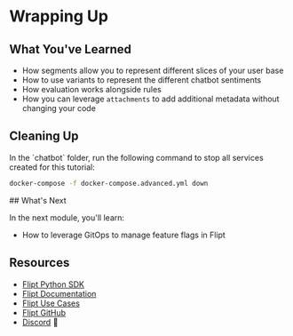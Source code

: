 
# Wrapping Up

## What You've Learned

- How segments allow you to represent different slices of your user base
- How to use variants to represent the different chatbot sentiments
- How evaluation works alongside rules
- How you can leverage `attachments` to add additional metadata without changing your code

## Cleaning Up

<Well>
In the `chatbot` folder, run the following command to stop all services created for this tutorial:

```bash
docker-compose -f docker-compose.advanced.yml down
```

</Well>
## What's Next

In the next module, you'll learn:

- How to leverage GitOps to manage feature flags in Flipt

## Resources

- [Flipt Python SDK](https://github.com/flipt-io/flipt-python)
- [Flipt Documentation](https://www.flipt.io/docs)
- [Flipt Use Cases](https://www.flipt.io/docs/usecases)
- [Flipt GitHub](https://github.com/flipt-io/flipt)
- [Discord](https://www.flipt.io/discord) 👾
